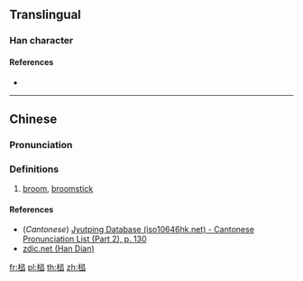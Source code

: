 {{character info/new}}
==Translingual==

===Han character===
{{Han char|rn=75|rad=木|as=09|sn=13|four=|canj=DSMS|ids=⿰木⿱彐⿰彐彐}}

====References====
* {{Han ref|kx=0542.191|dj=0930.271|hdz=21256.071|uh=698B|ud=27019}}

----

==Chinese==
{{zh-forms}}

===Pronunciation===
{{zh-pron
|m=chū
|c=song1
|mc=
|oc=
|ma=
|cat=n
}}

===Definitions===
{{zh-hanzi}}

# [[broom]], [[broomstick]]

====References====
* (''Cantonese'') [http://www.iso10646hk.net/jp/document/download.jsp Jyutping Database (iso10646hk.net) - Cantonese Pronunciation List (Part 2), p. 130]
*[http://www.zdic.net/z/1c/js/698B.htm zdic.net (Han Dian)]

[[fr:榋]]
[[pl:榋]]
[[th:榋]]
[[zh:榋]]